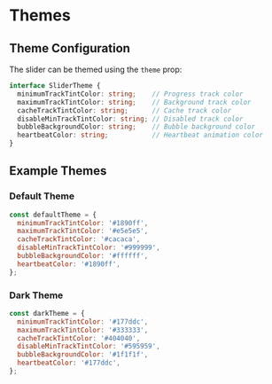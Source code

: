 # Themes

## Theme Configuration

The slider can be themed using the `theme` prop:

```typescript
interface SliderTheme {
  minimumTrackTintColor: string;    // Progress track color
  maximumTrackTintColor: string;    // Background track color
  cacheTrackTintColor: string;      // Cache track color
  disableMinTrackTintColor: string; // Disabled track color
  bubbleBackgroundColor: string;    // Bubble background color
  heartbeatColor: string;           // Heartbeat animation color
}
```

## Example Themes

### Default Theme
```jsx
const defaultTheme = {
  minimumTrackTintColor: '#1890ff',
  maximumTrackTintColor: '#e5e5e5',
  cacheTrackTintColor: '#cacaca',
  disableMinTrackTintColor: '#999999',
  bubbleBackgroundColor: '#ffffff',
  heartbeatColor: '#1890ff',
};
```

### Dark Theme
```jsx
const darkTheme = {
  minimumTrackTintColor: '#177ddc',
  maximumTrackTintColor: '#333333',
  cacheTrackTintColor: '#404040',
  disableMinTrackTintColor: '#595959',
  bubbleBackgroundColor: '#1f1f1f',
  heartbeatColor: '#177ddc',
};
``` 